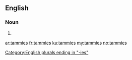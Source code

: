 ==English==

===Noun===
{{head|en|noun plural form}}

# {{plural of|tammy|lang=en}}

[[Category:English plurals ending in "-ies"]]

[[ar:tammies]]
[[fr:tammies]]
[[ku:tammies]]
[[my:tammies]]
[[no:tammies]]